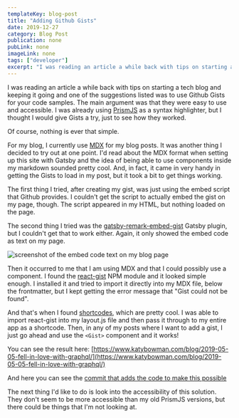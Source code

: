 ```yaml
---
templateKey: blog-post
title: "Adding Github Gists"
date: 2019-12-27
category: Blog Post
publication: none
pubLink: none
imageLink: none
tags: ["developer"]
excerpt: "I was reading an article a while back with tips on starting a tech blog and keeping it going and one of the suggestions listed was to use Github Gists for your code samples. The main argument was that they were easy to use and accessible. I thought I would give Gists a try, just to see how they worked. Of course, nothing is ever that simple."
---
```


I was reading an article a while back with tips on starting a tech blog and keeping it going and one of the suggestions listed was to use Github Gists for your code samples. The main argument was that they were easy to use and accessible. I was already using [PrismJS](https://prismjs.com/) as a syntax highlighter, but I thought I would give Gists a try, just to see how they worked.

Of course, nothing is ever that simple.

For my blog, I currently use [MDX](https://mdxjs.com/) for my blog posts. It was another thing I decided to try out at one point. I'd read about the MDX format when setting up this site with Gatsby and the idea of being able to use components inside my markdown sounded pretty cool. And, in fact, it came in very handy in getting the Gists to load in my post, but it took a bit to get things working.

The first thing I tried, after creating my gist, was just using the embed script that Github provides. I couldn't get the script to actually embed the gist on my page, though. The script appeared in my HTML, but nothing loaded on the page.

The second thing I tried was the [gatsby-remark-embed-gist](https://www.gatsbyjs.org/packages/gatsby-remark-embed-gist/) Gatsby plugin, but I couldn't get that to work either. Again, it only showed the embed code as text on my page.

![screenshot of the embed code text on my blog page](/img/gatsby-remark-embed-gist-screenshot.png "screenshot from my of the embed code text on my blog page")

Then it occurred to me that I am using MDX and that I could possibly use a component. I found the [react-gist](https://www.npmjs.com/package/react-gist) NPM module and it looked simple enough. I installed it and tried to import it directly into my MDX file, below the frontmatter, but I kept getting the error message that "Gist could not be found".

And that's when I found [shortcodes](https://mdxjs.com/blog/shortcodes), which are pretty cool. I was able to import react-gist into my layout.js file and then pass it through to my entire app as a shortcode. Then, in any of my posts where I want to add a gist, I just go ahead and use the `<Gist>` component and it works!

You can see the result here: [https://www.katybowman.com/blog/2019-05-05-fell-in-love-with-graphql/](https://www.katybowman.com/blog/2019-05-05-fell-in-love-with-graphql/)

And here you can see the [commit that adds the code to make this possible](https://github.com/k80bowman/katybowman-netlify-blog/commit/19f9f66dc8c7f7907aca4129137c8edf0045dbe9)

The next thing I'd like to do is look into the accessibility of this solution. They don't seem to be more accessible than my old PrismJS versions, but there could be things that I'm not looking at.
